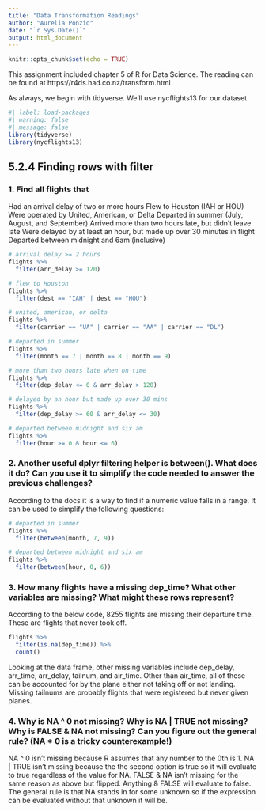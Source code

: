 ```yaml
---
title: "Data Transformation Readings"
author: "Aurelia Ponzio"
date: "`r Sys.Date()`"
output: html_document
---
```


```r
knitr::opts_chunk$set(echo = TRUE)
```

This assignment included chapter 5 of R for Data Science. 
The reading can be found at https://r4ds.had.co.nz/transform.html

As always, we begin with tidyverse.
We'll use nycflights13 for our dataset.
``` r
#| label: load-packages
#| warning: false
#| message: false
library(tidyverse)
library(nycflights13)
```


## 5.2.4 Finding rows with filter

### 1. Find all flights that
  Had an arrival delay of two or more hours
  Flew to Houston (IAH or HOU)
  Were operated by United, American, or Delta
  Departed in summer (July, August, and September)
  Arrived more than two hours late, but didn’t leave late
  Were delayed by at least an hour, but made up over 30 minutes in flight
  Departed between midnight and 6am (inclusive)

``` r
# arrival delay >= 2 hours
flights %>%
  filter(arr_delay >= 120)

# flew to Houston
flights %>%
  filter(dest == "IAH" | dest == "HOU")

# united, american, or delta
flights %>%
  filter(carrier == "UA" | carrier == "AA" | carrier == "DL")

# departed in summer
flights %>%
  filter(month == 7 | month == 8 | month == 9)

# more than two hours late when on time
flights %>%
  filter(dep_delay <= 0 & arr_delay > 120)

# delayed by an hour but made up over 30 mins
flights %>%
  filter(dep_delay >= 60 & arr_delay <= 30)

# departed between midnight and six am
flights %>%
  filter(hour >= 0 & hour <= 6)
```

### 2. Another useful dplyr filtering helper is between(). What does it do? Can you use it to simplify the code needed to answer the previous challenges?
According to the docs it is a way to find if a numeric value falls in a range.
It can be used to simplify the following questions:
``` r
# departed in summer
flights %>%
  filter(between(month, 7, 9))

# departed between midnight and six am
flights %>%
  filter(between(hour, 0, 6))
```

### 3. How many flights have a missing dep_time? What other variables are missing? What might these rows represent?
According to the below code, 8255 flights are missing their departure time.
These are flights that never took off.
``` r
flights %>%
  filter(is.na(dep_time)) %>%
  count()
```

Looking at the data frame, other missing variables include dep_delay, 
arr_time, arr_delay, tailnum, and air_time. 
Other than air_time, all of these can be accounted for by the plane either
not taking off or not landing.
Missing tailnums are probably flights that were registered but never given planes.

### 4. Why is NA ^ 0 not missing? Why is NA | TRUE not missing? Why is FALSE & NA not missing? Can you figure out the general rule? (NA * 0 is a tricky counterexample!)
NA ^ 0 isn't missing because R assumes that any number to the 0th is 1.
NA | TRUE isn't missing because the the second option is true so it will evaluate to true regardless of the value for NA.
FALSE & NA isn't missing for the same reason as above but flipped. Anything & FALSE will
evaluate to false.
The general rule is that NA stands in for some unknown so if the expression can be evaluated without that unknown it will be.



